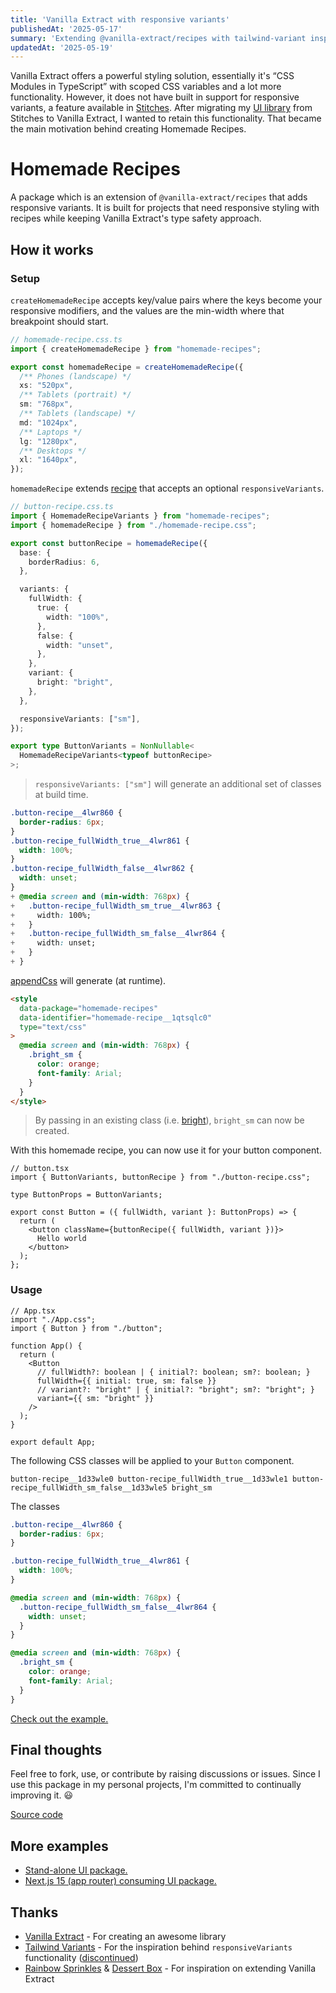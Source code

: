 ```yaml
---
title: 'Vanilla Extract with responsive variants'
publishedAt: '2025-05-17'
summary: 'Extending @vanilla-extract/recipes with tailwind-variant inspired `responsiveVariants`.'
updatedAt: '2025-05-19'
---
```


Vanilla Extract offers a powerful styling solution, essentially it's “CSS Modules in TypeScript” with scoped CSS variables and a lot more functionality. However, it does not have built in support for responsive variants, a feature available in [Stitches](https://stitches.dev/docs/responsive-styles#responsive-variants). After migrating my [UI library](https://github.com/nayhoo/ui/tree/main/packages/ui) from Stitches to Vanilla Extract, I wanted to retain this functionality. That became the main motivation behind creating Homemade Recipes.

# Homemade Recipes

A package which is an extension of `@vanilla-extract/recipes` that adds responsive variants. It is built for projects that need responsive styling with recipes while keeping Vanilla Extract's type safety approach.

## How it works

### Setup

`createHomemadeRecipe` accepts key/value pairs where the keys become your responsive modifiers, and the values are the min-width where that breakpoint should start.

```ts
// homemade-recipe.css.ts
import { createHomemadeRecipe } from "homemade-recipes";

export const homemadeRecipe = createHomemadeRecipe({
  /** Phones (landscape) */
  xs: "520px",
  /** Tablets (portrait) */
  sm: "768px",
  /** Tablets (landscape) */
  md: "1024px",
  /** Laptops */
  lg: "1280px",
  /** Desktops */
  xl: "1640px",
});
```

`homemadeRecipe` extends [recipe](https://vanilla-extract.style/documentation/packages/recipes/#recipe) that accepts an optional `responsiveVariants`.

```ts
// button-recipe.css.ts
import { HomemadeRecipeVariants } from "homemade-recipes";
import { homemadeRecipe } from "./homemade-recipe.css";

export const buttonRecipe = homemadeRecipe({
  base: {
    borderRadius: 6,
  },

  variants: {
    fullWidth: {
      true: {
        width: "100%",
      },
      false: {
        width: "unset",
      },
    },
    variant: {
      bright: "bright",
    },
  },

  responsiveVariants: ["sm"],
});

export type ButtonVariants = NonNullable<
  HomemadeRecipeVariants<typeof buttonRecipe>
>;
```

> `responsiveVariants: ["sm"]` will generate an additional set of classes at build time.

```css
.button-recipe__4lwr860 {
  border-radius: 6px;
}
.button-recipe_fullWidth_true__4lwr861 {
  width: 100%;
}
.button-recipe_fullWidth_false__4lwr862 {
  width: unset;
}
+ @media screen and (min-width: 768px) {
+   .button-recipe_fullWidth_sm_true__4lwr863 {
+     width: 100%;
+   }
+   .button-recipe_fullWidth_sm_false__4lwr864 {
+     width: unset;
+   }
+ }
```

[appendCss](./src/sheet.ts#L69) will generate (at runtime).

```html
<style
  data-package="homemade-recipes"
  data-identifier="homemade-recipe__1qtsqlc0"
  type="text/css"
>
  @media screen and (min-width: 768px) {
    .bright_sm {
      color: orange;
      font-family: Arial;
    }
  }
</style>
```

> By passing in an existing class (i.e. [bright](https://github.com/timkinsman/homemade-recipes/tree/main/apps/vite-react-ts/src/index.css#L70)), `bright_sm` can now be created.

With this homemade recipe, you can now use it for your button component.

```tsx
// button.tsx
import { ButtonVariants, buttonRecipe } from "./button-recipe.css";

type ButtonProps = ButtonVariants;

export const Button = ({ fullWidth, variant }: ButtonProps) => {
  return (
    <button className={buttonRecipe({ fullWidth, variant })}>
      Hello world
    </button>
  );
};
```

### Usage

```tsx
// App.tsx
import "./App.css";
import { Button } from "./button";

function App() {
  return (
    <Button
      // fullWidth?: boolean | { initial?: boolean; sm?: boolean; }
      fullWidth={{ initial: true, sm: false }}
      // variant?: "bright" | { initial?: "bright"; sm?: "bright"; }
      variant={{ sm: "bright" }}
    />
  );
}

export default App;
```

The following CSS classes will be applied to your `Button` component.

```
button-recipe__1d33wle0 button-recipe_fullWidth_true__1d33wle1 button-recipe_fullWidth_sm_false__1d33wle5 bright_sm
```

The classes

```css
.button-recipe__4lwr860 {
  border-radius: 6px;
}

.button-recipe_fullWidth_true__4lwr861 {
  width: 100%;
}

@media screen and (min-width: 768px) {
  .button-recipe_fullWidth_sm_false__4lwr864 {
    width: unset;
  }
}

@media screen and (min-width: 768px) {
  .bright_sm {
    color: orange;
    font-family: Arial;
  }
}
```

[Check out the example.](https://github.com/timkinsman/homemade-recipes/tree/main/apps/vite-react-ts/)

## Final thoughts

Feel free to fork, use, or contribute by raising discussions or issues. Since I use this package in my personal projects, I'm committed to continually improving it. 😃

[Source code](https://github.com/timkinsman/homemade-recipes/)

## More examples

- [Stand-alone UI package.](https://github.com/timkinsman/homemade-recipes/tree/main/packages/ui)
- [Next.js 15 (app router) consuming UI package.](https://github.com/timkinsman/homemade-recipes/tree/main/apps/nextjs/)

## Thanks

- [Vanilla Extract](https://vanilla-extract.style/) - For creating an awesome library
- [Tailwind Variants](https://www.tailwind-variants.org) - For the inspiration behind `responsiveVariants` functionality ([discontinued](https://www.tailwind-variants.org/docs/tailwind-v4#breaking-changes))
- [Rainbow Sprinkles](https://github.com/wayfair/rainbow-sprinkles) & [Dessert Box](https://github.com/TheMightyPenguin/dessert-box) - For inspiration on extending Vanilla Extract

